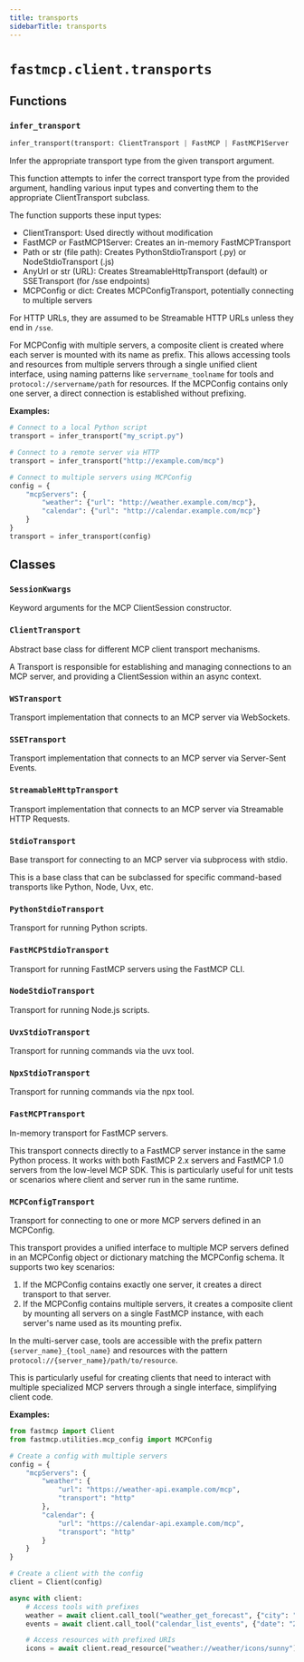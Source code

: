 ```yaml
---
title: transports
sidebarTitle: transports
---
```


# `fastmcp.client.transports`

## Functions

### `infer_transport` <sup><a href="https://github.com/jlowin/fastmcp/blob/main/src/fastmcp/client/transports.py#L837"><Icon icon="github" size="14" /></a></sup>

```python
infer_transport(transport: ClientTransport | FastMCP | FastMCP1Server | AnyUrl | Path | MCPConfig | dict[str, Any] | str) -> ClientTransport
```


Infer the appropriate transport type from the given transport argument.

This function attempts to infer the correct transport type from the provided
argument, handling various input types and converting them to the appropriate
ClientTransport subclass.

The function supports these input types:
- ClientTransport: Used directly without modification
- FastMCP or FastMCP1Server: Creates an in-memory FastMCPTransport
- Path or str (file path): Creates PythonStdioTransport (.py) or NodeStdioTransport (.js)
- AnyUrl or str (URL): Creates StreamableHttpTransport (default) or SSETransport (for /sse endpoints)
- MCPConfig or dict: Creates MCPConfigTransport, potentially connecting to multiple servers

For HTTP URLs, they are assumed to be Streamable HTTP URLs unless they end in `/sse`.

For MCPConfig with multiple servers, a composite client is created where each server
is mounted with its name as prefix. This allows accessing tools and resources from multiple
servers through a single unified client interface, using naming patterns like
`servername_toolname` for tools and `protocol://servername/path` for resources.
If the MCPConfig contains only one server, a direct connection is established without prefixing.

**Examples:**

```python
# Connect to a local Python script
transport = infer_transport("my_script.py")

# Connect to a remote server via HTTP
transport = infer_transport("http://example.com/mcp")

# Connect to multiple servers using MCPConfig
config = {
    "mcpServers": {
        "weather": {"url": "http://weather.example.com/mcp"},
        "calendar": {"url": "http://calendar.example.com/mcp"}
    }
}
transport = infer_transport(config)
```


## Classes

### `SessionKwargs` <sup><a href="https://github.com/jlowin/fastmcp/blob/main/src/fastmcp/client/transports.py#L52"><Icon icon="github" size="14" /></a></sup>


Keyword arguments for the MCP ClientSession constructor.


### `ClientTransport` <sup><a href="https://github.com/jlowin/fastmcp/blob/main/src/fastmcp/client/transports.py#L63"><Icon icon="github" size="14" /></a></sup>


Abstract base class for different MCP client transport mechanisms.

A Transport is responsible for establishing and managing connections
to an MCP server, and providing a ClientSession within an async context.


### `WSTransport` <sup><a href="https://github.com/jlowin/fastmcp/blob/main/src/fastmcp/client/transports.py#L109"><Icon icon="github" size="14" /></a></sup>


Transport implementation that connects to an MCP server via WebSockets.


### `SSETransport` <sup><a href="https://github.com/jlowin/fastmcp/blob/main/src/fastmcp/client/transports.py#L148"><Icon icon="github" size="14" /></a></sup>


Transport implementation that connects to an MCP server via Server-Sent Events.


### `StreamableHttpTransport` <sup><a href="https://github.com/jlowin/fastmcp/blob/main/src/fastmcp/client/transports.py#L223"><Icon icon="github" size="14" /></a></sup>


Transport implementation that connects to an MCP server via Streamable HTTP Requests.


### `StdioTransport` <sup><a href="https://github.com/jlowin/fastmcp/blob/main/src/fastmcp/client/transports.py#L299"><Icon icon="github" size="14" /></a></sup>


Base transport for connecting to an MCP server via subprocess with stdio.

This is a base class that can be subclassed for specific command-based
transports like Python, Node, Uvx, etc.


### `PythonStdioTransport` <sup><a href="https://github.com/jlowin/fastmcp/blob/main/src/fastmcp/client/transports.py#L416"><Icon icon="github" size="14" /></a></sup>


Transport for running Python scripts.


### `FastMCPStdioTransport` <sup><a href="https://github.com/jlowin/fastmcp/blob/main/src/fastmcp/client/transports.py#L462"><Icon icon="github" size="14" /></a></sup>


Transport for running FastMCP servers using the FastMCP CLI.


### `NodeStdioTransport` <sup><a href="https://github.com/jlowin/fastmcp/blob/main/src/fastmcp/client/transports.py#L489"><Icon icon="github" size="14" /></a></sup>


Transport for running Node.js scripts.


### `UvxStdioTransport` <sup><a href="https://github.com/jlowin/fastmcp/blob/main/src/fastmcp/client/transports.py#L531"><Icon icon="github" size="14" /></a></sup>


Transport for running commands via the uvx tool.


### `NpxStdioTransport` <sup><a href="https://github.com/jlowin/fastmcp/blob/main/src/fastmcp/client/transports.py#L597"><Icon icon="github" size="14" /></a></sup>


Transport for running commands via the npx tool.


### `FastMCPTransport` <sup><a href="https://github.com/jlowin/fastmcp/blob/main/src/fastmcp/client/transports.py#L659"><Icon icon="github" size="14" /></a></sup>


In-memory transport for FastMCP servers.

This transport connects directly to a FastMCP server instance in the same
Python process. It works with both FastMCP 2.x servers and FastMCP 1.0
servers from the low-level MCP SDK. This is particularly useful for unit
tests or scenarios where client and server run in the same runtime.


### `MCPConfigTransport` <sup><a href="https://github.com/jlowin/fastmcp/blob/main/src/fastmcp/client/transports.py#L713"><Icon icon="github" size="14" /></a></sup>


Transport for connecting to one or more MCP servers defined in an MCPConfig.

This transport provides a unified interface to multiple MCP servers defined in an MCPConfig
object or dictionary matching the MCPConfig schema. It supports two key scenarios:

1. If the MCPConfig contains exactly one server, it creates a direct transport to that server.
2. If the MCPConfig contains multiple servers, it creates a composite client by mounting
   all servers on a single FastMCP instance, with each server's name used as its mounting prefix.

In the multi-server case, tools are accessible with the prefix pattern `{server_name}_{tool_name}`
and resources with the pattern `protocol://{server_name}/path/to/resource`.

This is particularly useful for creating clients that need to interact with multiple specialized
MCP servers through a single interface, simplifying client code.

**Examples:**

```python
from fastmcp import Client
from fastmcp.utilities.mcp_config import MCPConfig

# Create a config with multiple servers
config = {
    "mcpServers": {
        "weather": {
            "url": "https://weather-api.example.com/mcp",
            "transport": "http"
        },
        "calendar": {
            "url": "https://calendar-api.example.com/mcp",
            "transport": "http"
        }
    }
}

# Create a client with the config
client = Client(config)

async with client:
    # Access tools with prefixes
    weather = await client.call_tool("weather_get_forecast", {"city": "London"})
    events = await client.call_tool("calendar_list_events", {"date": "2023-06-01"})

    # Access resources with prefixed URIs
    icons = await client.read_resource("weather://weather/icons/sunny")
```

